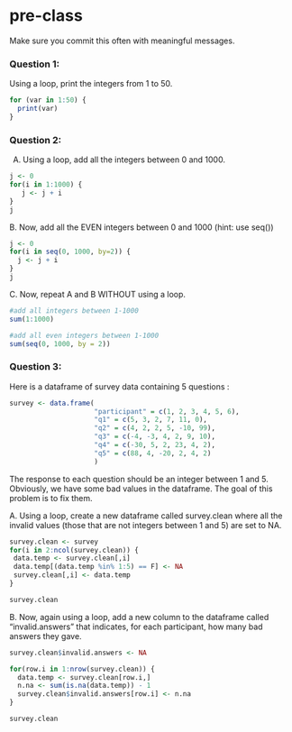 # pre-class


Make sure you commit this often with meaningful messages. 




### Question 1:

Using a loop, print the integers from 1 to 50. 
```r
for (var in 1:50) {
  print(var)
}

```

### Question 2:

A.  Using a loop, add all the integers between 0 and 1000.
```r
j <- 0
for(i in 1:1000) {
   j <- j + i
}
j
```
B. Now, add all the EVEN integers between 0 and 1000 (hint: use seq())
```r
j <- 0
for(i in seq(0, 1000, by=2)) {
  j <- j + i
}
j
```

C. Now, repeat A and B WITHOUT using a loop.
```r
#add all integers between 1-1000
sum(1:1000)

#add all even integers between 1-1000
sum(seq(0, 1000, by = 2))
```
### Question 3:

Here is a dataframe of survey data containing 5 questions :

```r
survey <- data.frame(
                     "participant" = c(1, 2, 3, 4, 5, 6),
                     "q1" = c(5, 3, 2, 7, 11, 0),
                     "q2" = c(4, 2, 2, 5, -10, 99),
                     "q3" = c(-4, -3, 4, 2, 9, 10),
                     "q4" = c(-30, 5, 2, 23, 4, 2),
                     "q5" = c(88, 4, -20, 2, 4, 2)
                     )
```
The response to each question should be an integer between 1 and 5. Obviously, we have some bad values in the dataframe. The goal of this problem is to fix them.

A. Using a loop, create a new dataframe called survey.clean where all the invalid values (those that are not integers between 1 and 5) are set to NA.

```r
survey.clean <- survey 
for(i in 2:ncol(survey.clean)) {
 data.temp <- survey.clean[,i]
 data.temp[(data.temp %in% 1:5) == F] <- NA
 survey.clean[,i] <- data.temp
}

survey.clean    
```

B. Now, again using a loop, add a new column to the dataframe called “invalid.answers” that indicates, for each participant, how many bad answers they gave.
```r
survey.clean$invalid.answers <- NA

for(row.i in 1:nrow(survey.clean)) {
  data.temp <- survey.clean[row.i,]
  n.na <- sum(is.na(data.temp)) - 1 
  survey.clean$invalid.answers[row.i] <- n.na
}

survey.clean
```

